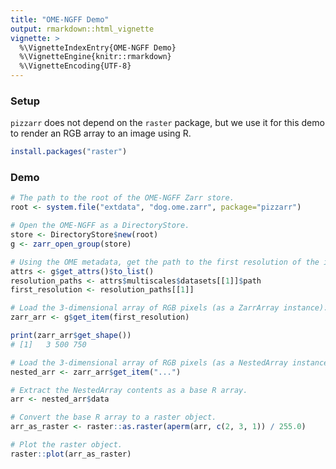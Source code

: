 ```yaml
---
title: "OME-NGFF Demo"
output: rmarkdown::html_vignette
vignette: >
  %\VignetteIndexEntry{OME-NGFF Demo}
  %\VignetteEngine{knitr::rmarkdown}
  %\VignetteEncoding{UTF-8}
---
```


### Setup

`pizzarr` does not depend on the `raster` package, but we use it for this demo to render an RGB array to an image using R.

```r
install.packages("raster")
```

### Demo

```r
# The path to the root of the OME-NGFF Zarr store.
root <- system.file("extdata", "dog.ome.zarr", package="pizzarr")

# Open the OME-NGFF as a DirectoryStore.
store <- DirectoryStore$new(root)
g <- zarr_open_group(store)

# Using the OME metadata, get the path to the first resolution of the image pyramid.
attrs <- g$get_attrs()$to_list()
resolution_paths <- attrs$multiscales$datasets[[1]]$path
first_resolution <- resolution_paths[[1]]

# Load the 3-dimensional array of RGB pixels (as a ZarrArray instance).
zarr_arr <- g$get_item(first_resolution)

print(zarr_arr$get_shape())
# [1]   3 500 750

# Load the 3-dimensional array of RGB pixels (as a NestedArray instance).
nested_arr <- zarr_arr$get_item("...")

# Extract the NestedArray contents as a base R array.
arr <- nested_arr$data

# Convert the base R array to a raster object.
arr_as_raster <- raster::as.raster(aperm(arr, c(2, 3, 1)) / 255.0)

# Plot the raster object.
raster::plot(arr_as_raster)
```